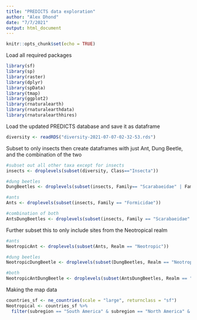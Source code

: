 ```yaml
---
title: "PREDICTS data exploration"
author: "Alex Dhond"
date: "7/7/2021"
output: html_document
---
```


```r
knitr::opts_chunk$set(echo = TRUE)
```

Load all required packages
```r
library(sf)
library(sp)
library(raster)
library(dplyr)
library(spData)
library(tmap)
library(ggplot2)
library(rnaturalearth)
library(rnaturalearthdata)
library(rnaturalearthhires)
```


Load the updated PREDICTS database and save it as dataframe
```r
diversity <- readRDS("diversity-2021-07-07-02-32-53.rds")
```


Subset to only insects then create dataframes with just Ant, Dung Beetle, and the combination of the two
```r
#subset out all other taxa except for insects
insects <- droplevels(subset(diversity, Class=="Insecta"))

#dung beetles
DungBeetles <- droplevels(subset(insects, Family== "Scarabaeidae" | Family== "Geotrupidae"))

#ants
Ants <- droplevels(subset(insects, Family == "Formicidae"))

#combination of both
AntsDungBeetles <- droplevels(subset(insects, Family == "Scarabaeidae" | Family== "Geotrupidae" | Family == "Formicidae"))
```


Further subset this to only include sites from the Neotropical realm
```r
#ants
NeotropicAnt <- droplevels(subset(Ants, Realm == "Neotropic"))

#dung beetles
NeotropicDungBeetle <- droplevels(subset(DungBeetles, Realm == "Neotropic"))

#both
NeotropicAntDungBeetle <- droplevels(subset(AntsDungBeetles, Realm == "Neotropic"))
```

Making the map data
```r
countries_sf <- ne_countries(scale = "large", returnclass = "sf")
Neotropical <- countries_sf %>%
  filter(subregion == "South America" & subregion == "North America" & subregion == "Central America")
```





